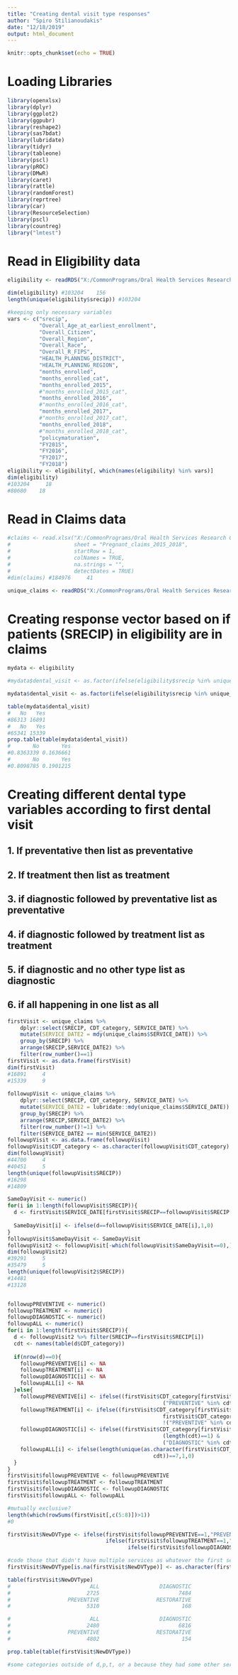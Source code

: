 ```yaml
---
title: "Creating dental visit type responses"
author: "Spiro Stilianoudakis"
date: "12/18/2019"
output: html_document
---
```


```r
knitr::opts_chunk$set(echo = TRUE)
```

# Loading Libraries

```r
library(openxlsx)
library(dplyr)
library(ggplot2)
library(ggpubr)
library(reshape2)
library(sas7bdat)
library(lubridate)
library(tidyr)
library(tableone)
library(pscl)
library(pROC)
library(DMwR)
library(caret)
library(rattle)
library(randomForest)
library(reprtree)
library(car)
library(ResourceSelection)
library(pscl)
library(countreg)
library("lmtest")
```

# Read in Eligibility data

```r
eligibility <- readRDS("X:/CommonPrograms/Oral Health Services Research Core/Spiro/Claims_Project/data/ffs_mco_2015_2016_2017_2018.rds")

dim(eligibility) #103204    156
length(unique(eligibility$srecip)) #103204

#keeping only necessary variables
vars <- c("srecip", 
          "Overall_Age_at_earliest_enrollment",
          "Overall_Citizen",
          "Overall_Region",
          "Overall_Race",
          "Overall_R_FIPS",
          "HEALTH_PLANNING_DISTRICT",
          "HEALTH_PLANNING_REGION",
          "months_enrolled",
          "months_enrolled_cat",
          "months_enrolled_2015",
          #"months_enrolled_2015_cat",
          "months_enrolled_2016",
          #"months_enrolled_2016_cat",
          "months_enrolled_2017",
          #"months_enrolled_2017_cat",
          "months_enrolled_2018",
          #"months_enrolled_2018_cat",
          "policymaturation",
          "FY2015",
          "FY2016",
          "FY2017",
          "FY2018")
eligibility <- eligibility[, which(names(eligibility) %in% vars)]
dim(eligibility) 
#103204     18
#80680    18
```

# Read in Claims data

```r
#claims <- read.xlsx("X:/CommonPrograms/Oral Health Services Research Core/Spiro/Claims_Project/data/Pregnant_claims_2015_2018.xlsx",
#                    sheet = "Pregnant_claims_2015_2018",
#                    startRow = 1,
#                    colNames = TRUE,
#                    na.strings = "",
#                    detectDates = TRUE)
#dim(claims) #184976     41

unique_claims <- readRDS("X:/CommonPrograms/Oral Health Services Research Core/Spiro/Claims_Project/data/unique_claims.rds")
```

# Creating response vector based on if patients (SRECIP) in eligibility are in claims

```r
mydata <- eligibility

#mydata$dental_visit <- as.factor(ifelse(eligibility$srecip %in% unique(claims$SRECIP), "Yes", "No"))

mydata$dental_visit <- as.factor(ifelse(eligibility$srecip %in% unique_claims$SRECIP, "Yes", "No"))

table(mydata$dental_visit)
#   No   Yes 
#86313 16891 
#   No   Yes 
#65341 15339 
prop.table(table(mydata$dental_visit))
#       No       Yes 
#0.8363339 0.1636661 
#       No       Yes 
#0.8098785 0.1901215 
```

# Creating different dental type variables according to first dental visit

## 1. If preventative then list as preventative
## 2. If treatment then list as treatment
## 3. if diagnostic followed by preventative list as preventative
## 4. if diagnostic followed by treatment list as treatment
## 5. if diagnostic and no other type list as diagnostic
## 6. if all happening in one list as all

```r
firstVisit <- unique_claims %>%
    dplyr::select(SRECIP, CDT_category, SERVICE_DATE) %>%
    mutate(SERVICE_DATE2 = mdy(unique_claims$SERVICE_DATE)) %>%
    group_by(SRECIP) %>%
    arrange(SRECIP,SERVICE_DATE2) %>%
    filter(row_number()==1)
firstVisit <- as.data.frame(firstVisit)
dim(firstVisit)
#16891     4
#15339     9
  
followupVisit <- unique_claims %>%
    dplyr::select(SRECIP, CDT_category, SERVICE_DATE) %>%
    mutate(SERVICE_DATE2 = lubridate::mdy(unique_claims$SERVICE_DATE)) %>%
    group_by(SRECIP) %>%
    arrange(SRECIP,SERVICE_DATE2) %>%
    filter(row_number()!=1) %>%
    filter(SERVICE_DATE2 == min(SERVICE_DATE2))
followupVisit <- as.data.frame(followupVisit)
followupVisit$CDT_category <- as.character(followupVisit$CDT_category)
dim(followupVisit)
#44700     4
#40451     5
length(unique(followupVisit$SRECIP))
#16298
#14809

SameDayVisit <- numeric()
for(i in 1:length(followupVisit$SRECIP)){
  d <- firstVisit$SERVICE_DATE[firstVisit$SRECIP==followupVisit$SRECIP[i]]
  
  SameDayVisit[i] <- ifelse(d==followupVisit$SERVICE_DATE[i],1,0)
}
followupVisit$SameDayVisit <- SameDayVisit
followupVisit2 <- followupVisit[-which(followupVisit$SameDayVisit==0),]
dim(followupVisit2)
#39291     5
#35479     5
length(unique(followupVisit2$SRECIP))
#14481
#13128


followupPREVENTIVE <- numeric()
followupTREATMENT <- numeric()
followupDIAGNOSTIC <- numeric()
followupALL <- numeric()
for(i in 1:length(firstVisit$SRECIP)){
  d <- followupVisit2 %>% filter(SRECIP==firstVisit$SRECIP[i])
  cdt <- names(table(d$CDT_category))
  
  if(nrow(d)==0){
    followupPREVENTIVE[i] <- NA
    followupTREATMENT[i] <- NA
    followupDIAGNOSTIC[i] <- NA
    followupALL[i] <- NA
  }else{
    followupPREVENTIVE[i] <- ifelse((firstVisit$CDT_category[firstVisit$SRECIP==firstVisit$SRECIP[i]]=="PREVENTIVE") |
                                                 ("PREVENTIVE" %in% cdt),1,0)
    followupTREATMENT[i] <- ifelse((firstVisit$CDT_category[firstVisit$SRECIP==firstVisit$SRECIP[i]]!="PREVENTIVE" &
                                                 firstVisit$CDT_category[firstVisit$SRECIP==firstVisit$SRECIP[i]]!="DIAGNOSTIC") &
                                                 !("PREVENTIVE" %in% cdt) & !("DIAGNOSTIC" %in% cdt),1,0)
    followupDIAGNOSTIC[i] <- ifelse((firstVisit$CDT_category[firstVisit$SRECIP==firstVisit$SRECIP[i]]=="DIAGNOSTIC") &
                                                 (length(cdt)==1) &
                                                 ("DIAGNOSTIC" %in% cdt),1,0)
    followupALL[i] <- ifelse(length(unique(as.character(firstVisit$CDT_category[firstVisit$SRECIP==firstVisit$SRECIP[i]]),
                                              cdt))==7,1,0)
  }
}
firstVisit$followupPREVENTIVE <- followupPREVENTIVE
firstVisit$followupTREATMENT <- followupTREATMENT
firstVisit$followupDIAGNOSTIC <- followupDIAGNOSTIC
firstVisit$followupALL <- followupALL

#mutually exclusive?
length(which(rowSums(firstVisit[,c(5:8)])>1))
#0

firstVisit$NewDVType <- ifelse(firstVisit$followupPREVENTIVE==1,"PREVENTIVE",
                               ifelse(firstVisit$followupTREATMENT==1,"TREATMENT",
                                      ifelse(firstVisit$followupDIAGNOSTIC==1,"DIAGNOSTIC","ALL")))

#code those that didn't have multiple services as whatever the first service was
firstVisit$NewDVType[is.na(firstVisit$NewDVType)] <- as.character(firstVisit$CDT_category[is.na(firstVisit$NewDVType)])

table(firstVisit$NewDVType)
#                         ALL                   DIAGNOSTIC                  ENDODONTICS ORAL & MAXILLOFACIAL SURGERY                        OTHER                 PERIODONTICS 
#                        2725                         7484                           55                          148                          203                           76 
#                  PREVENTIVE                  RESTORATIVE                    TREATMENT 
#                        5310                          168                          722 

#                         ALL                   DIAGNOSTIC                  ENDODONTICS ORAL & MAXILLOFACIAL SURGERY                        OTHER                 PERIODONTICS 
#                        2480                         6816                           49                          129                          182                           64 
#                  PREVENTIVE                  RESTORATIVE                    TREATMENT 
#                        4802                          154                          663 

prop.table(table(firstVisit$NewDVType))

#some categories outside of d,p,t, or a because they had some other service only once
```

